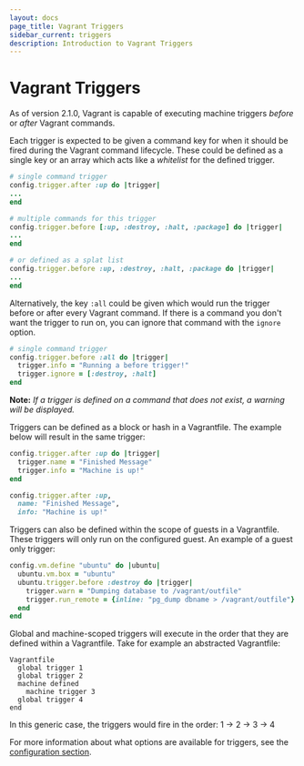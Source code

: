 ```yaml
---
layout: docs
page_title: Vagrant Triggers
sidebar_current: triggers
description: Introduction to Vagrant Triggers
---
```


# Vagrant Triggers

As of version 2.1.0, Vagrant is capable of executing machine triggers _before_ or
_after_ Vagrant commands.

Each trigger is expected to be given a command key for when it should be fired
during the Vagrant command lifecycle. These could be defined as a single key or
an array which acts like a _whitelist_ for the defined trigger.

```ruby
# single command trigger
config.trigger.after :up do |trigger|
...
end

# multiple commands for this trigger
config.trigger.before [:up, :destroy, :halt, :package] do |trigger|
...
end

# or defined as a splat list
config.trigger.before :up, :destroy, :halt, :package do |trigger|
...
end
```

Alternatively, the key `:all` could be given which would run the trigger before
or after every Vagrant command. If there is a command you don't want the trigger
to run on, you can ignore that command with the `ignore` option.

```ruby
# single command trigger
config.trigger.before :all do |trigger|
  trigger.info = "Running a before trigger!"
  trigger.ignore = [:destroy, :halt]
end
```

**Note:** _If a trigger is defined on a command that does not exist, a warning
will be displayed._

Triggers can be defined as a block or hash in a Vagrantfile. The example below
will result in the same trigger:

```ruby
config.trigger.after :up do |trigger|
  trigger.name = "Finished Message"
  trigger.info = "Machine is up!"
end

config.trigger.after :up,
  name: "Finished Message",
  info: "Machine is up!"
```

Triggers can also be defined within the scope of guests in a Vagrantfile. These
triggers will only run on the configured guest. An example of a guest only trigger:

```ruby
config.vm.define "ubuntu" do |ubuntu|
  ubuntu.vm.box = "ubuntu"
  ubuntu.trigger.before :destroy do |trigger|
    trigger.warn = "Dumping database to /vagrant/outfile"
    trigger.run_remote = {inline: "pg_dump dbname > /vagrant/outfile"}
  end
end
```

Global and machine-scoped triggers will execute in the order that they are
defined within a Vagrantfile. Take for example an abstracted Vagrantfile:

```
Vagrantfile
  global trigger 1
  global trigger 2
  machine defined
    machine trigger 3
  global trigger 4
end
```

In this generic case, the triggers would fire in the order: 1 -> 2 -> 3 -> 4

For more information about what options are available for triggers, see the
[configuration section](/docs/triggers/configuration.html).
